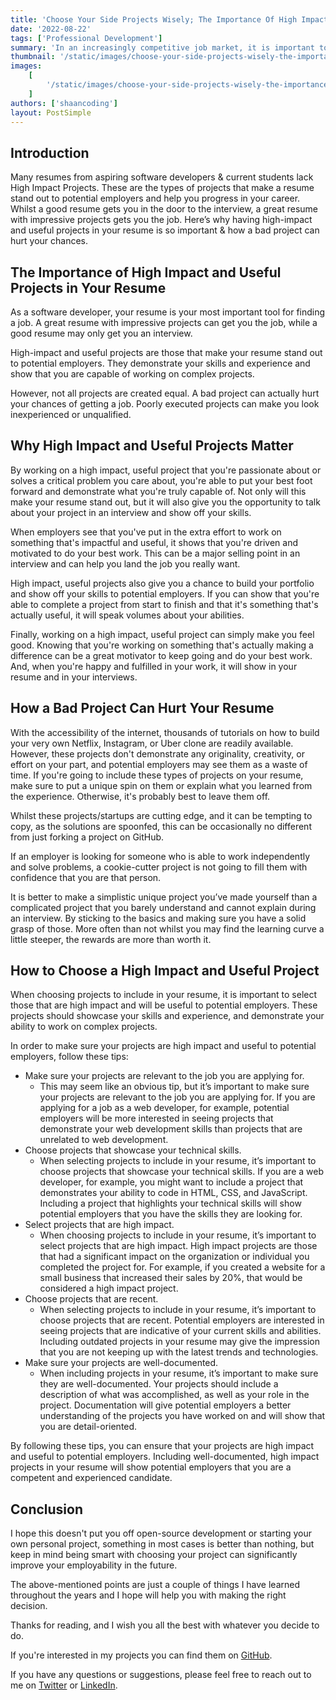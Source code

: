 ```yaml
---
title: 'Choose Your Side Projects Wisely; The Importance Of High Impact & Useful Projects in Your Resume'
date: '2022-08-22'
tags: ['Professional Development']
summary: 'In an increasingly competitive job market, it is important to make sure your resume stands out. One way to do this is by choosing high-impact and useful side projects.'
thumbnail: '/static/images/choose-your-side-projects-wisely-the-importance-of-high-impact-useful-projects-in-your-resume-2022/banner.png'
images:
    [
        '/static/images/choose-your-side-projects-wisely-the-importance-of-high-impact-useful-projects-in-your-resume-2022/banner.png',
    ]
authors: ['shaancoding']
layout: PostSimple
---
```


## Introduction

Many resumes from aspiring software developers & current students lack High Impact Projects. These are the types of projects that make a resume stand out to potential employers and help you progress in your career. Whilst a good resume gets you in the door to the interview, a great resume with impressive projects gets you the job. Here’s why having high-impact and useful projects in your resume is so important & how a bad project can hurt your chances.

## The Importance of High Impact and Useful Projects in Your Resume

As a software developer, your resume is your most important tool for finding a job. A great resume with impressive projects can get you the job, while a good resume may only get you an interview.

High-impact and useful projects are those that make your resume stand out to potential employers. They demonstrate your skills and experience and show that you are capable of working on complex projects.

However, not all projects are created equal. A bad project can actually hurt your chances of getting a job. Poorly executed projects can make you look inexperienced or unqualified.

## Why High Impact and Useful Projects Matter

By working on a high impact, useful project that you're passionate about or solves a critical problem you care about, you're able to put your best foot forward and demonstrate what you're truly capable of. Not only will this make your resume stand out, but it will also give you the opportunity to talk about your project in an interview and show off your skills.

When employers see that you've put in the extra effort to work on something that's impactful and useful, it shows that you're driven and motivated to do your best work. This can be a major selling point in an interview and can help you land the job you really want.

High impact, useful projects also give you a chance to build your portfolio and show off your skills to potential employers. If you can show that you're able to complete a project from start to finish and that it's something that's actually useful, it will speak volumes about your abilities.

Finally, working on a high impact, useful project can simply make you feel good. Knowing that you're working on something that's actually making a difference can be a great motivator to keep going and do your best work. And, when you're happy and fulfilled in your work, it will show in your resume and in your interviews.

## How a Bad Project Can Hurt Your Resume

With the accessibility of the internet, thousands of tutorials on how to build your very own Netflix, Instagram, or Uber clone are readily available. However, these projects don't demonstrate any originality, creativity, or effort on your part, and potential employers may see them as a waste of time. If you're going to include these types of projects on your resume, make sure to put a unique spin on them or explain what you learned from the experience. Otherwise, it's probably best to leave them off.

Whilst these projects/startups are cutting edge, and it can be tempting to copy, as the solutions are spoonfed, this can be occasionally no different from just forking a project on GitHub.

If an employer is looking for someone who is able to work independently and solve problems, a cookie-cutter project is not going to fill them with confidence that you are that person.

It is better to make a simplistic unique project you’ve made yourself than a complicated project that you barely understand and cannot explain during an interview. By sticking to the basics and making sure you have a solid grasp of those. More often than not whilst you may find the learning curve a little steeper, the rewards are more than worth it.

## How to Choose a High Impact and Useful Project

When choosing projects to include in your resume, it is important to select those that are high impact and will be useful to potential employers. These projects should showcase your skills and experience, and demonstrate your ability to work on complex projects.

In order to make sure your projects are high impact and useful to potential employers, follow these tips:

-   Make sure your projects are relevant to the job you are applying for.
    -   This may seem like an obvious tip, but it’s important to make sure your projects are relevant to the job you are applying for. If you are applying for a job as a web developer, for example, potential employers will be more interested in seeing projects that demonstrate your web development skills than projects that are unrelated to web development.
-   Choose projects that showcase your technical skills.
    -   When selecting projects to include in your resume, it’s important to choose projects that showcase your technical skills. If you are a web developer, for example, you might want to include a project that demonstrates your ability to code in HTML, CSS, and JavaScript. Including a project that highlights your technical skills will show potential employers that you have the skills they are looking for.
-   Select projects that are high impact.
    -   When choosing projects to include in your resume, it’s important to select projects that are high impact. High impact projects are those that had a significant impact on the organization or individual you completed the project for. For example, if you created a website for a small business that increased their sales by 20%, that would be considered a high impact project.
-   Choose projects that are recent.
    -   When selecting projects to include in your resume, it’s important to choose projects that are recent. Potential employers are interested in seeing projects that are indicative of your current skills and abilities. Including outdated projects in your resume may give the impression that you are not keeping up with the latest trends and technologies.
-   Make sure your projects are well-documented.
    -   When including projects in your resume, it’s important to make sure they are well-documented. Your projects should include a description of what was accomplished, as well as your role in the project. Documentation will give potential employers a better understanding of the projects you have worked on and will show that you are detail-oriented.

By following these tips, you can ensure that your projects are high impact and useful to potential employers. Including well-documented, high impact projects in your resume will show potential employers that you are a competent and experienced candidate.

## Conclusion

I hope this doesn't put you off open-source development or starting your own personal project, something in most cases is better than nothing, but keep in mind being smart with choosing your project can significantly improve your employability in the future.

The above-mentioned points are just a couple of things I have learned throughout the years and I hope will help you with making the right decision.

Thanks for reading, and I wish you all the best with whatever you decide to do.

If you're interested in my projects you can find them on [GitHub](https://github.com/ShaanCoding/).

If you have any questions or suggestions, please feel free to reach out to me on [Twitter](https://twitter.com/ShaanCoding) or [LinkedIn](https://www.linkedin.com/in/shaancoding/).
